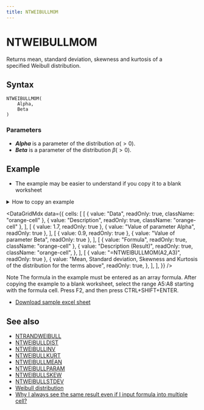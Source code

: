 ```yaml
---
title: NTWEIBULLMOM
---
```



# NTWEIBULLMOM

Returns mean, standard deviation, skewness and kurtosis of a specified Weibull distribution.

## Syntax

```excel
NTWEIBULLMOM(
    Alpha,
    Beta
)
```

### Parameters

- **_Alpha_** is a parameter of the distribution $\alpha(>0)$.
- **_Beta_** is a parameter of the distribution $\beta(>0)$.

## Example

- The example may be easier to understand if you copy it to a blank worksheet

<details>
  <summary>How to copy an example</summary>

1.  Create a blank workbook or worksheet.
2.  Select the example in the Help topic.

    **Note**  Do not select the row or column headers.

    ![Selecting an example from Help](./../../assets/functions/HowToCopy.png)

    Selecting an example from Help

3.  Press CTRL+C.
4.  In the worksheet, select cell A1, and press CTRL+V.
5.  To switch between viewing the results and viewing the formulas that return the results, press CTRL+` (grave accent), or on the **Tools** menu, point to **Formula Auditing**, and then click **Formula Auditing Mode**.

</details>

<DataGridMdx
  data={{
    cells: [
      [
        { value: "Data", readOnly: true, className: "orange-cell" },
        { value: "Description", readOnly: true, className: "orange-cell" },
      ],
      [
        { value: 1.7, readOnly: true },
        { value: "Value of parameter Alpha", readOnly: true },
      ],
      [
        { value: 0.9, readOnly: true },
        { value: "Value of parameter Beta", readOnly: true },
      ],
      [
        { value: "Formula", readOnly: true, className: "orange-cell" },
        {
          value: "Description (Result)",
          readOnly: true,
          className: "orange-cell",
        },
      ],
      [
        { value: "=NTWEIBULLMOM(A2,A3)", readOnly: true },
        {
          value:
            "Mean, Standard deviation, Skewness and Kurtosis of the distribution for the terms above",
          readOnly: true,
        },
      ],
    ],
  }}
/>

Note The formula in the example must be entered as an array formula. After copying the example to a blank worksheet, select the range A5:A8 starting with the formula cell. Press F2, and then press CTRL+SHIFT+ENTER.

- [Download sample excel sheet](https://www.ntrand.com/files/NtRand2.zip)

## See also

- [NTRANDWEIBULL](https://www.ntrand.com/ntrandweibull/)
- [NTWEIBULLDIST](https://www.ntrand.com/ntweibulldist/)
- [NTWEIBULLINV](https://www.ntrand.com/ntweibullinv/)
- [NTWEIBULLKURT](https://www.ntrand.com/ntweibullkurt/)
- [NTWEIBULLMEAN](https://www.ntrand.com/ntweibullmean/)
- [NTWEIBULLPARAM](https://www.ntrand.com/ntweibullparam/)
- [NTWEIBULLSKEW](https://www.ntrand.com/ntweibullskew/)
- [NTWEIBULLSTDEV](https://www.ntrand.com/ntweibullstdev/)
- [Weibull distribution](https://www.ntrand.com/weibull-distribution/)
- [Why I always see the same result even if I input formula into multiple cell?](https://www.ntrand.com/faq/#local_CtrlShiftEnter)
